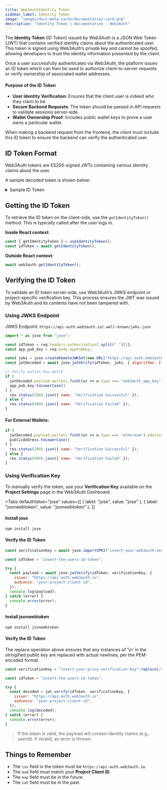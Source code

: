 ```yaml
---
title: Web3AuthIdentity Token
sidebar_label: Identity Token
image: "images/docs-meta-cards/documentation-card.png"
description: "Identity Token | Documentation - Web3Auth"
---
```



The **Identity Token** (ID Token) issued by Web3Auth is a JSON Web Token (JWT) that contains
verified identity claims about the authenticated user. This token is signed using Web3Auth’s private
key and cannot be spoofed, allowing developers to trust the identity information presented by the
client.

Once a user successfully authenticates via Web3Auth, the platform issues an ID token which can then
be used to authorize client-to-server requests or verify ownership of associated wallet addresses.

#### Purpose of the ID Token

- **User Identity Verification**: Ensures that the client user is indeed who they claim to be.
- **Secure Backend Requests**: The token should be passed in API requests to validate sessions
  server-side.
- **Wallet Ownership Proof**: Includes public wallet keys to prove a user owns a particular wallet.

When making a backend request from the frontend, the client must include this ID token to ensure the
backend can verify the authenticated user.

## ID Token Format

Web3Auth tokens are ES256-signed JWTs containing various identity claims about the user.

A sample decoded token is shown below:

<details>
  <summary>Sample ID Token</summary>

```js
{
  "iat": 1747727490,
  "aud": "BJp5VGbuhg_mUA.....7B0SseDPBWabmYmEFXpfu8CGWSw",
  "nonce": "030cb3f1ab9593d987b17cb....38afe331561105213",
  "iss": "https://api-auth.web3auth.io",
  "wallets": [
    {
      "public_key": "5771379329ae0f3b76........82f17373a13d8683561",
      "type": "web3auth_app_key",
      "curve": "ed25519"
    },
    {
      "public_key": "020fda199e933b24a74...........6c9cc67a13c23d",
      "type": "web3auth_app_key",
      "curve": "secp256k1"
    }
  ],
  "email": "shahbaz@web3auth.io",
  "name": "Mohammad Shahbaz Alam",
  "profileImage": "https://lh3.googleusercontent.com/a/AcJD_Fs0...._xzcWYzT=s96-c",
  "authConnection": "web3auth",
  "userId": "shahbaz@web3auth.io",
  "groupedAuthConnectionId": "web3auth-google-sapphire-mainnet",
  "exp": 1747813890
}
```

:::warning NOTE

If the `Return user data in identity token` setting is disabled on the Web3Auth Dashboard,
personally identifiable information (PII) such as **email**, **name**, and **profileImage** will be
omitted from the token.

:::

</details>

## Getting the ID Token

To retrieve the ID token on the client-side, use the `getIdentityToken()` method. This is typically
called after the user logs in.

**Inside React context**:

```js
const { getIdentityToken } = useIdentityToken();
const idToken = await getIdentityToken();
```

**Outside React context**:

```js
await web3auth.getIdentityToken();
```

## Verifying the ID Token

To validate an ID token server-side, use Web3Auth’s JWKS endpoint or project-specific verification
key. This process ensures the JWT was issued by Web3Auth and its contents have not been tampered
with.

### Using JWKS Endpoint

JWKS Endpoint: `https://api-auth.web3auth.io/.well-known/jwks.json`

```js title="Example (Node.js with jose)"
import * as jose from "jose";

const idToken = req.headers.authorization?.split(" ")[1];
const app_pub_key = req.body.appPubKey;

const jwks = jose.createRemoteJWKSet(new URL("https://api-auth.web3auth.io/.well-known/jwks.json"));
const jwtDecoded = await jose.jwtVerify(idToken, jwks, { algorithms: ["ES256"] });

// Verify wallet key match
if (
  jwtDecoded.payload.wallets.find((w) => w.type === "web3auth_app_key").public_key.toLowerCase() ===
  app_pub_key.toLowerCase()
) {
  res.status(200).json({ name: "Verification Successful" });
} else {
  res.status(400).json({ name: "Verification Failed" });
}
```

#### For External Wallets:

```js
if (
  jwtDecoded.payload.wallets.find((w) => w.type === "ethereum").address.toLowerCase() ===
  publicAddress.toLowerCase()
) {
  res.status(200).json({ name: "Verification Successful" });
} else {
  res.status(400).json({ name: "Verification Failed" });
}
```

### Using Verification Key

To manually verify the token, use your **Verification Key** available on the **Project Settings**
page in the Web3Auth Dashboard.

<Tabs
defaultValue="jose"
values={[
  { label: "jose", value: "jose" },
  { label: "jsonwebtoken", value: "jsonwebtoken" },
]}
>
<TabItem value="jose">

#### Install jose

```bash
npm install jose
```

#### Verify the ID Token

```js title="Example (JWT Verification using jose)"
const verificationKey = await jose.importSPKI("insert-your-web3auth-verification-key", "ES256");

const idToken = "insert-the-users-id-token";

try {
  const payload = await jose.jwtVerify(idToken, verificationKey, {
    issuer: "https://api-auth.web3auth.io",
    audience: "your-project-client-id",
  });
  console.log(payload);
} catch (error) {
  console.error(error);
}
```

</TabItem>
<TabItem value="jsonwebtoken">

#### Install jsonwebtoken

```bash
npm install jsonwebtoken
```

#### Verify the ID Token

The replace operation above ensures that any instances of '\n' in the stringified public key are
replaced with actual newlines, per the PEM-encoded format.

```js title="Example (JWT Verification using jsonwebtoken)"
const verificationKey = "insert-your-privy-verification-key".replace(/\\n/g, "\n");

const idToken = "insert-the-users-id-token";

try {
  const decoded = jwt.verify(idToken, verificationKey, {
    issuer: "https://api-auth.web3auth.io",
    audience: "your-project-client-id",
  });
  console.log(decoded);
} catch (error) {
  console.error(error);
}
```

</TabItem>
</Tabs>

> If the token is valid, the payload will contain identity claims (e.g., userId). If invalid, an
> error is thrown.

## Things to Remember

- The `iss` field in the token must be `https://api-auth.web3auth.io`.
- The `aud` field must match your **Project Client ID**.
- The `exp` field must be in the future.
- The `iat` field must be in the past.
